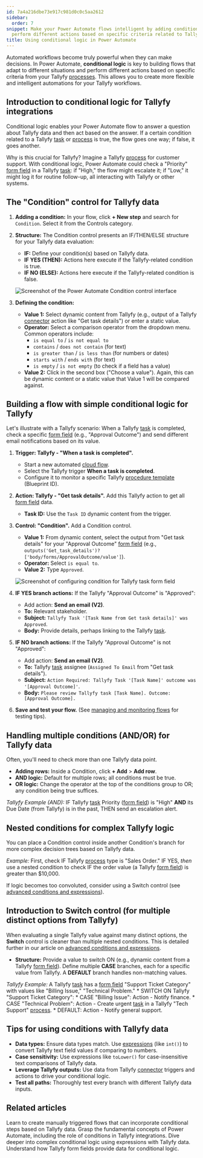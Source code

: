 ```yaml
---
id: 7a4a216dbe73e917c981d0c0c5aa2612
sidebar:
  order: 7
snippet: Make your Power Automate flows intelligent by adding conditional logic to
  perform different actions based on specific criteria related to Tallyfy.
title: Using conditional logic in Power Automate
---
```



Automated workflows become truly powerful when they can make decisions. In Power Automate, **conditional logic** is key to building flows that adapt to different situations and perform different actions based on specific criteria from your Tallyfy [processes](/products/pro/tracking-and-tasks/processes/). This allows you to create more flexible and intelligent automations for your Tallyfy workflows.

## Introduction to conditional logic for Tallyfy integrations

Conditional logic enables your Power Automate flow to answer a question about Tallyfy data and then act based on the answer. If a certain condition related to a Tallyfy [task](/products/pro/tracking-and-tasks/tasks/) or [process](/products/pro/tracking-and-tasks/processes/) is true, the flow goes one way; if false, it goes another.

Why is this crucial for Tallyfy? Imagine a Tallyfy [process](/products/pro/tracking-and-tasks/processes/) for customer support. With conditional logic, Power Automate could check a "Priority" [form field](/products/pro/tracking-and-tasks/tasks/what-are-form-fields-in-tallyfy/) in a Tallyfy [task](/products/pro/tracking-and-tasks/tasks/): if "High," the flow might escalate it; if "Low," it might log it for routine follow-up, all interacting with Tallyfy or other systems.

## The "Condition" control for Tallyfy data

<Steps>

1.  **Adding a condition:** In your flow, click **+ New step** and search for `Condition`. Select it from the Controls category.

2.  **Structure:** The Condition control presents an IF/THEN/ELSE structure for your Tallyfy data evaluation:
    *   **IF:** Define your condition(s) based on Tallyfy data.
    *   **IF YES (THEN):** Actions here execute if the Tallyfy-related condition is true.
    *   **IF NO (ELSE):** Actions here execute if the Tallyfy-related condition is false.

    ![Screenshot of the Power Automate Condition control interface](mdc:/pro/integrations/middleware/power-automate/assets/condition-control.png)

3.  **Defining the condition:**
    *   **Value 1:** Select dynamic content from Tallyfy (e.g., output of a Tallyfy [connector](/products/pro/integrations/middleware/power-automate/how-can-i-integrate-tallyfy-with-microsoft-power-automate/) action like "Get task details") or enter a static value.
    *   **Operator:** Select a comparison operator from the dropdown menu. Common operators include:
        *   `is equal to` / `is not equal to`
        *   `contains` / `does not contain` (for text)
        *   `is greater than` / `is less than` (for numbers or dates)
        *   `starts with` / `ends with` (for text)
        *   `is empty` / `is not empty` (to check if a field has a value)
    *   **Value 2:** Click in the second box ("Choose a value"). Again, this can be dynamic content or a static value that Value 1 will be compared against.

</Steps>

## Building a flow with simple conditional logic for Tallyfy

Let's illustrate with a Tallyfy scenario: When a Tallyfy [task](/products/pro/tracking-and-tasks/tasks/) is completed, check a specific [form field](/products/pro/tracking-and-tasks/tasks/what-are-form-fields-in-tallyfy/) (e.g., "Approval Outcome") and send different email notifications based on its value.

<Steps>

1.  **Trigger: Tallyfy - "When a task is completed".**
    *   Start a new automated [cloud flow](/products/pro/integrations/middleware/power-automate/understanding-power-automate-basics/).
    *   Select the Tallyfy trigger **When a task is completed**.
    *   Configure it to monitor a specific Tallyfy [procedure template](/products/pro/documenting/templates/) (Blueprint ID).

2.  **Action: Tallyfy - "Get task details".**
    Add this Tallyfy action to get all [form field](/products/pro/tracking-and-tasks/tasks/what-are-form-fields-in-tallyfy/) data.
    *   **Task ID:** Use the `Task ID` dynamic content from the trigger.

3.  **Control: "Condition".**
    Add a Condition control.
    *   **Value 1:** From dynamic content, select the output from "Get task details" for your "Approval Outcome" [form field](/products/pro/tracking-and-tasks/tasks/what-are-form-fields-in-tallyfy/) (e.g., `outputs('Get_task_details')?['body/forms/ApprovalOutcome/value']`).
    *   **Operator:** Select `is equal to`.
    *   **Value 2:** Type `Approved`.

    ![Screenshot of configuring condition for Tallyfy task form field](mdc:/pro/integrations/middleware/power-automate/assets/tallyfy-condition-form-field.png)

4.  **IF YES branch actions:**
    If the Tallyfy "Approval Outcome" is "Approved":
    *   Add action: **Send an email (V2)**.
    *   **To:** Relevant stakeholder.
    *   **Subject:** `Tallyfy Task '[Task Name from Get task details]' was Approved`.
    *   **Body:** Provide details, perhaps linking to the Tallyfy [task](/products/pro/tracking-and-tasks/tasks/).

5.  **IF NO branch actions:**
    If the Tallyfy "Approval Outcome" is not "Approved":
    *   Add action: **Send an email (V2)**.
    *   **To:** Tallyfy [task](/products/pro/tracking-and-tasks/tasks/) assignee (`Assigned To Email` from "Get task details").
    *   **Subject:** `Action Required: Tallyfy Task '[Task Name]' outcome was '[Approval Outcome]'`.
    *   **Body:** `Please review Tallyfy task [Task Name]. Outcome: [Approval Outcome].`

6.  **Save and test your flow.** (See [managing and monitoring flows](/products/pro/integrations/middleware/power-automate/managing-and-monitoring-power-automate-flows/) for testing tips).

</Steps>

## Handling multiple conditions (AND/OR) for Tallyfy data

Often, you'll need to check more than one Tallyfy data point.

*   **Adding rows:** Inside a Condition, click **+ Add** > **Add row**.
*   **AND logic:** Default for multiple rows; all conditions must be true.
*   **OR logic:** Change the operator at the top of the conditions group to OR; any condition being true suffices.

*Tallyfy Example (AND):* IF Tallyfy [task](/products/pro/tracking-and-tasks/tasks/) Priority ([form field](/products/pro/tracking-and-tasks/tasks/what-are-form-fields-in-tallyfy/)) is "High" **AND** its Due Date (from Tallyfy) is in the past, THEN send an escalation alert.

## Nested conditions for complex Tallyfy logic

You can place a Condition control inside another Condition's branch for more complex decision trees based on Tallyfy data.

*Example:* First, check IF Tallyfy [process](/products/pro/tracking-and-tasks/processes/) type is "Sales Order." IF YES, *then* use a nested condition to check IF the order value (a Tallyfy [form field](/products/pro/tracking-and-tasks/tasks/what-are-form-fields-in-tallyfy/)) is greater than $10,000.

If logic becomes too convoluted, consider using a Switch control (see [advanced conditions and expressions](/products/pro/integrations/middleware/power-automate/advanced-conditions-and-expressions/)).

## Introduction to Switch control (for multiple distinct options from Tallyfy)

When evaluating a single Tallyfy value against many distinct options, the **Switch** control is cleaner than multiple nested conditions. This is detailed further in our article on [advanced conditions and expressions](/products/pro/integrations/middleware/power-automate/advanced-conditions-and-expressions/).

*   **Structure:** Provide a value to switch ON (e.g., dynamic content from a Tallyfy [form field](/products/pro/tracking-and-tasks/tasks/what-are-form-fields-in-tallyfy/)). Define multiple **CASE** branches, each for a specific value from Tallyfy. A **DEFAULT** branch handles non-matching values.

*Tallyfy Example:* A Tallyfy [task](/products/pro/tracking-and-tasks/tasks/) has a [form field](/products/pro/tracking-and-tasks/tasks/what-are-form-fields-in-tallyfy/) "Support Ticket Category" with values like "Billing Issue," "Technical Problem."
    *   SWITCH ON Tallyfy "Support Ticket Category":
        *   CASE "Billing Issue": Action - Notify finance.
        *   CASE "Technical Problem": Action - Create urgent [task](/products/pro/tracking-and-tasks/tasks/) in a Tallyfy "Tech Support" [process](/products/pro/tracking-and-tasks/processes/).
        *   DEFAULT: Action - Notify general support.

## Tips for using conditions with Tallyfy data

*   **Data types:** Ensure data types match. Use [expressions](/products/pro/integrations/middleware/power-automate/advanced-conditions-and-expressions/) (like `int()`) to convert Tallyfy text field values if comparing to numbers.
*   **Case sensitivity:** Use expressions like `toLower()` for case-insensitive text comparisons of Tallyfy data.
*   **Leverage Tallyfy outputs:** Use data from Tallyfy [connector](/products/pro/integrations/middleware/power-automate/how-can-i-integrate-tallyfy-with-microsoft-power-automate/) triggers and actions to drive your conditional logic.
*   **Test all paths:** Thoroughly test every branch with different Tallyfy data inputs.


## Related articles
<CardGrid>
<LinkTitleCard header="<b>Pro > Integrations > Middleware > Power Automate > Triggering flows manually (button flows)</b>" href="/products/pro/integrations/middleware/power-automate/triggering-flows-manually-button-flows/" > Learn to create manually triggered flows that can incorporate conditional steps based on Tallyfy data. </LinkTitleCard>
<LinkTitleCard header="<b>Pro > Integrations > Middleware > Power Automate > Understanding Power Automate basics</b>" href="/products/pro/integrations/middleware/power-automate/understanding-power-automate-basics/" > Grasp the fundamental concepts of Power Automate, including the role of conditions in Tallyfy integrations. </LinkTitleCard>
<LinkTitleCard header="<b>Pro > Integrations > Middleware > Power Automate > Advanced conditions and expressions</b>" href="/products/pro/integrations/middleware/power-automate/advanced-conditions-and-expressions/" > Dive deeper into complex conditional logic using expressions with Tallyfy data. </LinkTitleCard>
<LinkTitleCard header="<b>Pro > Tracking and Tasks > Tasks > What are form fields in Tallyfy</b>" href="/products/pro/tracking-and-tasks/tasks/what-are-form-fields-in-tallyfy/" > Understand how Tallyfy form fields provide data for conditional logic. </LinkTitleCard>
</CardGrid>